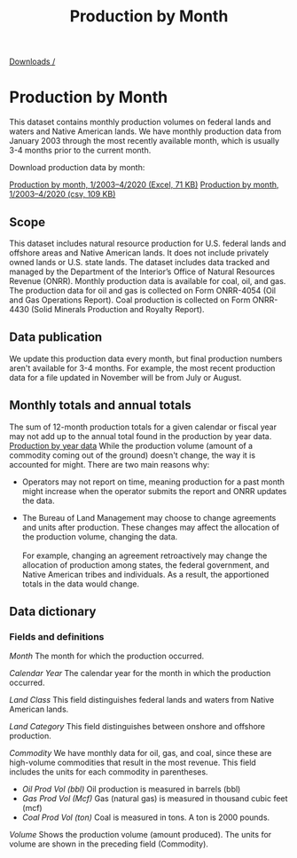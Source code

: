 ﻿---
title: Production by Month
layout: downloads
description: This dataset contains monthly production volumes on federal lands and waters and Native American lands.
tags:
  - Data
  - Downloads
  - Documentation
  - Native American
  - Indian
  - Federal
  - Production
  - coal
  - oil
  - gas
---

[Downloads /](/downloads/)

# Production by Month

This dataset contains monthly production volumes on federal lands and waters and Native American lands. We have monthly production data from January 2003 through the most recently available month, which is usually 3-4 months prior to the current month.


Download production data by month:

[Production by month, 1/2003–4/2020 (Excel, 71 KB)](/downloads/production/monthly_production.xlsx)
[Production by month, 1/2003–4/2020 (csv, 109 KB)](/downloads/csv/production/monthly_production.csv)

## Scope

This dataset includes natural resource production for U.S. federal lands and offshore areas and Native American lands. It does not include privately owned lands or U.S. state lands. The dataset includes data tracked and managed by the Department of the Interior’s Office of Natural Resources Revenue (ONRR). Monthly production data is available for coal, oil, and gas. The production data for oil and gas is collected on Form ONRR-4054 (Oil and Gas Operations Report). Coal production is collected on Form ONRR-4430 (Solid Minerals Production and Royalty Report).

## Data publication

We update this production data every month, but final production numbers aren't available for 3-4 months. For example, the most recent production data for a file updated in November will be from July or August.

## Monthly totals and annual totals

The sum of 12-month production totals for a given calendar or fiscal year may not add up to the annual total found in the production by year data.
  [Production by year data](/downloads/production/)
While the production volume (amount of a commodity coming out of the ground) doesn't change, the way it is accounted for might. There are two main reasons why:

- Operators may not report on time, meaning production for a past month might increase when the operator submits the report and ONRR updates the data.

- The Bureau of Land Management may choose to change agreements and units after production. These changes may affect the allocation of the production volume, changing the data. <br/><br/>For example, changing an agreement retroactively may change the allocation of production among states, the federal government, and Native American tribes and individuals. As a result, the apportioned totals in the data would change.

## Data dictionary

### Fields and definitions

_Month_ The month for which the production occurred.

_Calendar Year_ The calendar year for the month in which the production occurred.

_Land Class_ This field distinguishes federal lands and waters from Native American lands.

_Land Category_ This field distinguishes between onshore and offshore production.

_Commodity_ We have monthly data for oil, gas, and coal, since these are high-volume commodities that result in the most revenue. This field includes the units for each commodity in parentheses.

  - _Oil Prod Vol (bbl)_ Oil production is measured in barrels (bbl)
  - _Gas Prod Vol (Mcf)_ Gas (natural gas) is measured in thousand cubic feet (mcf)
  - _Coal Prod Vol (ton)_ Coal is measured in tons. A ton is 2000 pounds.

_Volume_ Shows the production volume (amount produced). The units for volume are shown in the preceding field (Commodity).
